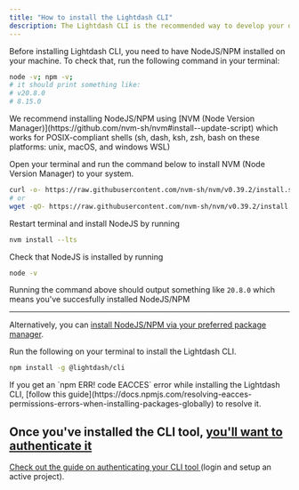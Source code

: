```yaml
---
title: "How to install the Lightdash CLI"
description: The Lightdash CLI is the recommended way to develop your dbt + Lightdash project. It makes development faster and easier, as well as giving you options for building more powerful automation to manage your Lightdash instance.
---
```


Before installing Lightdash CLI, you need to have NodeJS/NPM installed on your machine. To check that, run the following command in your terminal:

```bash
node -v; npm -v;
# it should print something like:
# v20.8.0
# 8.15.0
```

<Accordion title="Don't have NodeJS/NPM installed in your system?">
  We recommend installing NodeJS/NPM using [NVM (Node Version Manager)](https://github.com/nvm-sh/nvm#install--update-script) which works for POSIX-compliant shells (sh, dash, ksh, zsh, bash on these platforms: unix, macOS, and windows WSL)

  Open your terminal and run the command below to install NVM (Node Version Manager) to your system.

  ```bash
  curl -o- https://raw.githubusercontent.com/nvm-sh/nvm/v0.39.2/install.sh | bash
  # or
  wget -qO- https://raw.githubusercontent.com/nvm-sh/nvm/v0.39.2/install.sh | bash
  ```

  Restart terminal and install NodeJS by running

  ```bash
  nvm install --lts
  ```

  Check that NodeJS is installed by running

  ```bash
  node -v
  ```

  Running the command above should output something like `20.8.0` which means you've succesfully installed NodeJS/NPM <Icon icon="party-horn" iconType="solid" />

  ***

  Alternatively, you can [install NodeJS/NPM via your preferred package manager](https://nodejs.org/en/download/package-manager/).
</Accordion>

Run the following on your terminal to install the Lightdash CLI.

```bash
npm install -g @lightdash/cli
```

<Info>
  If you get an `npm ERR! code EACCES` error while installing the Lightdash CLI, [follow this guide](https://docs.npmjs.com/resolving-eacces-permissions-errors-when-installing-packages-globally) to resolve it.
</Info>

## Once you've installed the CLI tool, [you'll want to authenticate it](/guides/cli/cli-authentication)

[Check out the guide on authenticating your CLI tool ](/guides/cli/cli-authentication)(login and setup an active project).